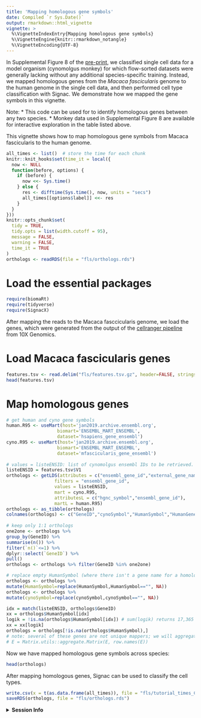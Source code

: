 ```yaml
---
title: 'Mapping homologous gene symbols'
date: Compiled `r Sys.Date()`
output: rmarkdown::html_vignette
vignette: >
  %\VignetteIndexEntry{Mapping homologous gene symbols}
  %\VignetteEngine{knitr::rmarkdown_notangle}
  %\VignetteEncoding{UTF-8}
---
```


In Supplemental Figure 8 of the [pre-print](https://www.biorxiv.org/content/10.1101/2021.02.01.429207v3.full), we classified single cell data for a model organism (cynomolgus monkey) for which flow-sorted datasets were generally lacking without any additional species-specific training. Instead, we mapped homologous genes from the *Macaca fascicularis* genome to the human genome in the single cell data, and then performed cell type classification with Signac. We demonstrate how we mapped the gene symbols in this vignette.

Note:
* This code can be used for to identify homologous genes between any two species.
* Monkey data used in Supplemental Figure 8 are available for interactive exploration in the table listed above.

This vignette shows how to map homologous gene symbols from Macaca fascicularis to the human genome.

```r
all_times <- list()  # store the time for each chunk
knitr::knit_hooks$set(time_it = local({
  now <- NULL
  function(before, options) {
    if (before) {
      now <<- Sys.time()
    } else {
      res <- difftime(Sys.time(), now, units = "secs")
      all_times[[options$label]] <<- res
    }
  }
}))
knitr::opts_chunk$set(
  tidy = TRUE,
  tidy.opts = list(width.cutoff = 95),
  message = FALSE,
  warning = FALSE,
  time_it = TRUE
)
orthologs <- readRDS(file = "fls/orthologs.rds")
```

# Load the essential packages

```r
require(biomaRt)
require(tidyverse)
require(SignacX)
```

After mapping the reads to the Macaca fasccicularis genome, we load the genes, which were generated from the output of the [cellranger pipeline](https://support.10xgenomics.com/single-cell-gene-expression/software/pipelines/latest/what-is-cell-ranger) from 10X Genomics.

# Load Macaca fascicularis genes

```r
features.tsv <- read.delim("fls/features.tsv.gz", header=FALSE, stringsAsFactors=FALSE)
head(features.tsv)
```

# Map homologous genes

```r
# get human and cyno gene symbols
human.R95 <- useMart(host='jan2019.archive.ensembl.org', 
				   biomart='ENSEMBL_MART_ENSEMBL', 
				   dataset='hsapiens_gene_ensembl')
cyno.R95 <- useMart(host='jan2019.archive.ensembl.org', 
				   biomart='ENSEMBL_MART_ENSEMBL', 
				   dataset='mfascicularis_gene_ensembl')
 
# values = listeENSID: list of cynomolgus ensembl IDs to be retrieved. 
listeENSID = features.tsv$V1
orthologs <- getLDS(attributes = c("ensembl_gene_id","external_gene_name"), 
				  filters = "ensembl_gene_id", 
				  values = listeENSID, 
				  mart = cyno.R95, 
				  attributesL = c("hgnc_symbol","ensembl_gene_id"), 
				  martL = human.R95)
orthologs <- as_tibble(orthologs)
colnames(orthologs) <- c("GeneID","cynoSymbol","HumanSymbol","HumanGeneID")
  
# keep only 1:1 orthologs
one2one <- orthologs %>% 
group_by(GeneID) %>% 
summarise(n()) %>% 
filter(`n()`<=1) %>%
dplyr::select(`GeneID`) %>%
pull()
orthologs <- orthologs %>% filter(GeneID %in% one2one)

# replace empty HumanSymbol (where there isn't a gene name for a homologous gene) with NA
orthologs <- orthologs %>%
mutate(HumanSymbol=replace(HumanSymbol,HumanSymbol=="", NA))
orthologs <- orthologs %>%
mutate(cynoSymbol=replace(cynoSymbol,cynoSymbol=="", NA))

idx = match(listeENSID, orthologs$GeneID)
xx = orthologs$HumanSymbol[idx]
logik = !is.na(orthologs$HumanSymbol[idx]) # sum(logik) returns 17,365 homologous genes
xx = xx[logik]
orthologs = orthologs[!is.na(orthologs$HumanSymbol),]
# note: several of these genes are not unique mappers; we will aggregate them later or make them unique. To aggregate, where E is the sparse expression matrix with rownames set to xx:
# E = Matrix.utils::aggregate.Matrix(E, row.names(E))
```

Now we have mapped homologous gene symbols across species:

```r
head(orthologs)
```

After mapping homologous genes, Signac can be used to classify the cell types.

```r
write.csv(x = t(as.data.frame(all_times)), file = "fls/tutorial_times_Crabeating_vignette.csv")
saveRDS(orthologs, file = "fls/orthologs.rds")
```

<details>
  <summary>**Session Info**</summary>
```r
sessionInfo()
```
</details>
